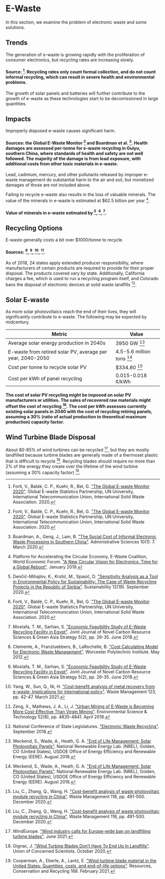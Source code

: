 # E-Waste

In this section, we examine the problem of electronic waste and some solutions.

## Trends
The generation of e-waste is growing rapidly with the proliferation of consumer electronics, but recycling rates are increasing slowly.

#### Source: [^6]. Recycling rates only count formal collection, and do not count informal recycling, which can result in severe health and environmental problems.

The growth of solar panels and batteries will further contribute to the growth of e-waste as these technologies start to be decomissioned in large quantities.

## Impacts
Improperly disposed e-waste causes significant harm.

#### Sources: the Global E-Waste Monitor [^6] and Boardman et al. [^2]. Health damages are assessed per-tonne for e-waste recycling in Guiyu, southern China, where standards of health and safety are not well followed. The majority of the damage is from lead exposure, with additional costs from other toxic materials in e-waste.

Lead, cadmium, mercury, and other pollutants released by improper e-waste management do substantial harm to the air and soil, but monetized damages of those are not included above.

Failing to recycle e-waste also results in the loss of valuable minerals. The value of the minerals in e-waste is estimated at $62.5 billion per year [^13].

#### Value of minerals in e-waste estimated by [^5], [^6], [^10].

## Recycling Options
E-waste generally costs a bit over $1000/tonne to recycle.

#### Sources: [^3], [^10], [^17], [^18].

As of 2018, 24 states apply extended producer responsibility, where manufacturers of certain products are required to provide for their proper disposal. The products covered vary by state. Additionally, California charges a fee, which is used to run a recycling program itself, and Colorado bans the disposal of electronic devices at solid waste landfills [^11].

## Solar E-waste
As more solar photovoltaics reach the end of their lives, they will significantly contribute to e-waste. The following may be expected by midcentury.

<div className="table-wrapper">

| Metric | Value  |
| --- | --- |
| Average solar energy production in 2040s | 3950 GW [^15] |
| E-waste from retired solar PV, average per year, 2040-2050 | 4.5-5.6 million tons [^15] |
| Cost per tonne to recycle solar PV | $334.80 [^8] |
| Cost per kWh of panel recycling | 0.015-0.018 ¢/kWh |

</div>

#### The cost of solar PV recycling might be imposed on solar PV manufacturers or utilities. The sales of recovered raw materials might offset the cost of recycling [^8]. The cost per kWh assesses currently existing solar panels in 2040 with the cost of recycling retiring panels, assuming a 30% (ratio of actual production to theoretical maximum production) capacity factor.

## Wind Turbine Blade Disposal
About 80-85% of wind turbines can be recycled [^16], but they are mostly landfilled because turbine blades are generally made of a thermoset plastic that is difficult to recycle [^7]. Recycling blades should require no more than 2% of the energy they create over the lifetime of the wind turbine (assuming a 30% capacity factor) [^4].

[^1]: Beauson, J., Laurent, A., Rudolph, D. P., Jensen, J. P. ["The complex end-of-life of wind turbine blades: A review of the European context"](https://www.sciencedirect.com/science/article/pii/S136403212101114X). Renewable and Sustainable Energy Reviews 155: 111847. March 2022.

[^2]: Boardman, A., Geng, J., Lam, B. ["The Social Cost of Informal Electronic Waste Processing in Southern China"](https://www.mdpi.com/2076-3387/10/1/7). Administrative Sciences 10(1): 7. March 2020.

[^3]: Clemente, A., Franzluebbers, B., LaRochelle, B. ["Cost Calculating Model for Electronic Waste Management"](https://web.wpi.edu/Pubs/E-project/Available/E-project-050612-085500/unrestricted/RenoSam_Final_Report.pdf). Worcester Polytechnic Institute. May 2012.

[^4]: Cooperman, A., Eberle, A., Lantz, E. ["Wind turbine blade material in the United States: Quantities, costs, and end-of-life options"](https://www.osti.gov/biblio/1765605). Resources, Conservation and Recycling 168. February 2021.

[^5]: Denčić-Mihajlov, K., Krstić, M., Spasić, D. ["Sensitivity Analysis as a Tool in Environmental Policy for Sustainability: The Case of Waste Recycling Projects in the Republic of Serbia"](https://www.mdpi.com/2071-1050/12/19/7995/htm). Sustainability 12(19). September 2020.

[^6]: Forti, V., Baldé, C. P., Kuehr, R., Bel, G. ["The Global E-waste Monitor 2020"](http://ewastemonitor.info/). Global E-waste Statistics Partnership, UN University, International Telecommunication Union, International Solid Waste Association. 2020.

[^7]: Gignac, J. ["Wind Turbine Blades Don’t Have To End Up In Landfills"](https://blog.ucsusa.org/james-gignac/wind-turbine-blades-recycling/). Union of Concerned Scientists. October 2020.

[^8]: Liu, C., Zhang, Q., Wang, H. ["Cost-benefit analysis of waste photovoltaic module recycling in China"](https://www.sciencedirect.com/science/article/abs/pii/S0956053X20305006). Waste Management 118, pp. 491-500. December 2020.

[^9]: Mamanpush, S. H., Li, H., Englund, K., Tabatabaei, A. T. ["Recycled wind turbine blades as a feedstock for second generation composites"](https://www.sciencedirect.com/science/article/abs/pii/S0956053X18301399?via%3Dihub). Waste Management 76, pp. 708-714. June 2018.

[^10]: Mostafa, T. M., Sarhan, S. ["Economic Feasibility Study of E-Waste Recycling Facility in Egypt"](https://www.researchgate.net/publication/326226096_Economic_Feasibility_Study_of_E-Waste_Recycling_Facility_in_Egypt). Joint Journal of Novel Carbon Resource Sciences & Green Asia Strategy 5(2), pp. 26-35. June 2018.

[^11]: National Conference of State Legislatures. ["Electronic Waste Recycling"](https://www.ncsl.org/research/environment-and-natural-resources/e-waste-recycling-legislation.aspx). September 2018.

[^12]: National Renewable Energy Laboratory. ["NREL Explores Innovative Manufacturing Approach for Next-Generation Wind Turbine Blades"](https://www.nrel.gov/news/program/2021/manufacturing-next-generation-wind-turbines.html). November 2021.

[^13]: Platform for Accelerating the Circular Economy, E-Waste Coalition, World Economic Forum. ["A New Circular Vision for Electronics: Time for a Global Reboot"](https://www.unep.org/news-and-stories/press-release/un-report-time-seize-opportunity-tackle-challenge-e-waste). January 2019.

[^14]: Rahimizadeh, A., Kalman, J., Henri, R., Fayazbakhsh, K., Lessard, L. ["Recycled Glass Fiber Composites from Wind Turbine Waste for 3D Printing Feedstock: Effects of Fiber Content and Interface on Mechanical Performance"](https://www.mdpi.com/1996-1944/12/23/3929). Materials 12(23). November 2019.

[^15]: Weckend, S., Wade, A., Heath, G. A. ["End of Life Management: Solar Photovoltaic Panels"](https://www.osti.gov/biblio/1561525). National Renewable Energy Lab. (NREL), Golden, CO (United States), USDOE Office of Energy Efficiency and Renewable Energy (EERE). August 2016.

[^16]: WindEurope. ["Wind industry calls for Europe-wide ban on landfilling turbine blades"](https://windeurope.org/newsroom/press-releases/wind-industry-calls-for-europe-wide-ban-on-landfilling-turbine-blades/). June 2021.

[^17]: Yang, W., Sun, Q., Ni, H. ["Cost-benefit analysis of metal recovery from e-waste: Implications for international policy"](https://www.sciencedirect.com/science/article/abs/pii/S0956053X21000349#!). Waste Management 123, pp. 42-47. March 2021.

[^18]: Zeng, X., Mathews, J. A., Li, J. ["Urban Mining of E-Waste is Becoming More Cost-Effective Than Virgin Mining"](https://pubs.acs.org/doi/10.1021/acs.est.7b04909). Environmental Science & Technology 52(8), pp. 4835-4841. April 2018.